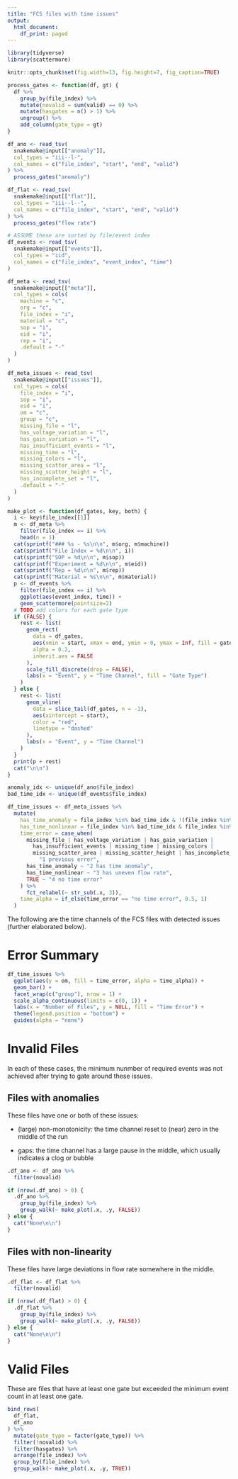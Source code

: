 ```yaml
---
title: "FCS files with time issues"
output:
  html_document:
    df_print: paged
---
```


```r
library(tidyverse)
library(scattermore)

knitr::opts_chunk$set(fig.width=13, fig.height=7, fig_caption=TRUE)

process_gates <- function(df, gt) {
  df %>%
    group_by(file_index) %>%
    mutate(novalid = sum(valid) == 0) %>%
    mutate(hasgates = n() > 1) %>%
    ungroup() %>%
    add_column(gate_type = gt)
}

df_ano <- read_tsv(
  snakemake@input[["anomaly"]],
  col_types = "iii--l-",
  col_names = c("file_index", "start", "end", "valid")
) %>%
  process_gates("anomaly")

df_flat <- read_tsv(
  snakemake@input[["flat"]],
  col_types = "iii--l--",
  col_names = c("file_index", "start", "end", "valid")
) %>%
  process_gates("flow rate")

# ASSUME these are sorted by file/event index
df_events <- read_tsv(
  snakemake@input[["events"]],
  col_types = "iid",
  col_names = c("file_index", "event_index", "time")
)

df_meta <- read_tsv(
  snakemake@input[["meta"]],
  col_types = cols(
    machine = "c",
    org = "c",
    file_index = "i",
    material = "c",
    sop = "i",
    eid = "i",
    rep = "i",
    .default = "-"
  )
)

df_meta_issues <- read_tsv(
  snakemake@input[["issues"]],
  col_types = cols(
    file_index = "i",
    sop = "i",
    eid = "i",
    om = "c",
    group = "c",
    missing_file = "l",
    has_voltage_variation = "l",
    has_gain_variation = "l",
    has_insufficient_events = "l",
    missing_time = "l",
    missing_colors = "l",
    missing_scatter_area = "l",
    missing_scatter_height = "l",
    has_incomplete_set = "l",
    .default = "-"
  )
)

make_plot <- function(df_gates, key, both) {
  i <- key$file_index[[1]]
  m <- df_meta %>%
    filter(file_index == i) %>%
    head(n = 1)
  cat(sprintf("### %s - %s\n\n", m$org, m$machine))
  cat(sprintf("File Index = %d\n\n", i))
  cat(sprintf("SOP = %d\n\n", m$sop))
  cat(sprintf("Experiment = %d\n\n", m$eid))
  cat(sprintf("Rep = %d\n\n", m$rep))
  cat(sprintf("Material = %s\n\n", m$material))
  p <- df_events %>%
    filter(file_index == i) %>%
    ggplot(aes(event_index, time)) +
    geom_scattermore(pointsize=2)
  # TODO add colors for each gate type
  if (FALSE) {
    rest <- list(
      geom_rect(
        data = df_gates,
        aes(xmin = start, xmax = end, ymin = 0, ymax = Inf, fill = gate_type),
        alpha = 0.2,
        inherit.aes = FALSE
      ),
      scale_fill_discrete(drop = FALSE),
      labs(x = "Event", y = "Time Channel", fill = "Gate Type")
    )
  } else {
    rest <- list(
      geom_vline(
        data = slice_tail(df_gates, n = -1),
        aes(xintercept = start),
        color = "red",
        linetype = "dashed"
      ),
      labs(x = "Event", y = "Time Channel")
    )
  }
  print(p + rest)
  cat("\n\n")
}

anomaly_idx <- unique(df_ano$file_index)
bad_time_idx <- unique(df_events$file_index)

df_time_issues <- df_meta_issues %>%
  mutate(
    has_time_anomaly = file_index %in% bad_time_idx & !(file_index %in% anomaly_idx),
    has_time_nonlinear = file_index %in% bad_time_idx & file_index %in% anomaly_idx,
    time_error = case_when(
      missing_file | has_voltage_variation | has_gain_variation |
        has_insufficient_events | missing_time | missing_colors |
        missing_scatter_area | missing_scatter_height | has_incomplete_set ~
          "1 previous error",
      has_time_anomaly ~ "2 has time anomaly",
      has_time_nonlinear ~ "3 has uneven flow rate",
      TRUE ~ "4 no time error"
    ) %>%
      fct_relabel(~ str_sub(.x, 3)),
    time_alpha = if_else(time_error == "no time error", 0.5, 1)
  )

```

The following are the time channels of the FCS files with detected issues 
(further elaborated below).

# Error Summary

```r
df_time_issues %>%
  ggplot(aes(y = om, fill = time_error, alpha = time_alpha)) +
  geom_bar() +
  facet_wrap(c("group"), nrow = 1) +
  scale_alpha_continuous(limits = c(0, 1)) +
  labs(x = "Number of Files", y = NULL, fill = "Time Error") +
  theme(legend.position = "bottom") +
  guides(alpha = "none")
```


# Invalid Files

In each of these cases, the minimum nunmber of required events was not
achieved after trying to gate around these issues.

## Files with anomalies

These files have one or both of these issues:

* (large) non-monotonicity: the time channel reset to (near) zero in the middle
  of the run

* gaps: the time channel has a large pause in the middle, which usually
  indicates a clog or bubble

```r
.df_ano <- df_ano %>%
  filter(novalid)

if (nrow(.df_ano) > 0) {
  .df_ano %>%
    group_by(file_index) %>%
    group_walk(~ make_plot(.x, .y, FALSE))
} else {
  cat("None\n\n")
}

```

## Files with non-linearity

These files have large deviations in flow rate somewhere in the middle.

```r
.df_flat <- df_flat %>%
  filter(novalid)

if (nrow(.df_flat) > 0) {
  .df_flat %>%
    group_by(file_index) %>%
    group_walk(~ make_plot(.x, .y, FALSE))
} else {
  cat("None\n\n")
}
```

# Valid Files

These are files that have at least one gate but exceeded the minimum event
count in at least one gate.

```r
bind_rows(
  df_flat,
  df_ano
) %>%
  mutate(gate_type = factor(gate_type)) %>%
  filter(!novalid) %>%
  filter(hasgates) %>%
  arrange(file_index) %>%
  group_by(file_index) %>%
  group_walk(~ make_plot(.x, .y, TRUE))
```
